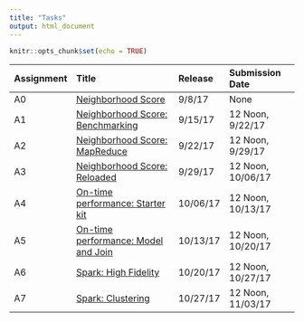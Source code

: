 ```yaml
---
title: "Tasks"
output: html_document
---
```


```r
knitr::opts_chunk$set(echo = TRUE)
```

| Assignment | Title                                                                             | Release    | Submission Date            |
| :--------- | :-------------------------------------------                                      | :--------- | :------------------------- |
| A0         | [Neighborhood Score](tasks-a0-neighborhood-score.html)                            | 9/8/17     | None                       |
| A1         | [Neighborhood Score: Benchmarking](tasks-a1-neighborhood-score-benchmarking.html) | 9/15/17    | 12 Noon, 9/22/17           |
| A2         | [Neighborhood Score: MapReduce](tasks-a2-neighborhood-score-map-reduce.html)      | 9/22/17    | 12 Noon, 9/29/17 |
| A3         | [Neighborhood Score: Reloaded](tasks-a3-neighborhood-score-reloaded.html)         | 9/29/17    | 12 Noon, 10/06/17 |
| A4         | [On-time performance: Starter kit](task-a4-delay.html)                            |10/06/17    | 12 Noon, 10/13/17 |
| A5         | [On-time performance: Model and Join](task-a5-routes.html)                        |10/13/17    | 12 Noon, 10/20/17 |
| A6         | [Spark: High Fidelity](task-a6-high-fidelity.html)                                |10/20/17    | 12 Noon, 10/27/17 |
| A7         | [Spark: Clustering](task-a7-clustering.html)                                      |10/27/17    | 12 Noon, 11/03/17 |
